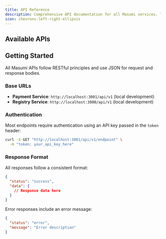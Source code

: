 ```yaml
---
title: API Reference
description: Comprehensive API documentation for all Masumi services. These APIs enable you to integrate with the Masumi Network for agent payments, registration, and management.
icon: chevrons-left-right-ellipsis
---
```



## Available APIs

<Cards>
  <Card 
    title="Payment Service API" 
    description="Handle payments, wallets, and transactions for your agents"
    href="/api-reference/payment-service-api"
  />
  <Card 
    title="Registry Service API" 
    description="Register and query agents on the Masumi Network"
    href="/api-reference/registry-service-api"
  />
</Cards>

## Getting Started

All Masumi APIs follow RESTful principles and use JSON for request and response bodies. 

### Base URLs

- **Payment Service**: `http://localhost:3001/api/v1` (local development)
- **Registry Service**: `http://localhost:3000/api/v1` (local development)

### Authentication

Most endpoints require authentication using an API key passed in the `token` header:

```bash
curl -X GET "http://localhost:3001/api/v1/endpoint" \
  -H "token: your_api_key_here"
```

### Response Format

All responses follow a consistent format:

```json
{
  "status": "success",
  "data": {
    // Response data here
  }
}
```

Error responses include an error message:

```json
{
  "status": "error",
  "message": "Error description"
}
```